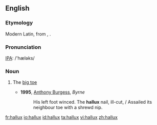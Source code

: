 ==English==
===Etymology===
Modern Latin, from {{etyl|la}} {{term|allus|lang=la}}, {{term|hallus|lang=la}}.

===Pronunciation===
[[IPA]]: /'hæləks/

===Noun===
{{en-noun|halluces|pl2=halluxes}}

# {{anatomy}} The [[big toe]]
#*'''1995''', [[w:Anthony Burgess|Anthony Burgess]], ''Byrne''
#*:His left foot winced.  The '''hallux''' nail, ill-cut, / Assailed its neighbour toe with a shrewd nip.

[[fr:hallux]]
[[io:hallux]]
[[id:hallux]]
[[ta:hallux]]
[[vi:hallux]]
[[zh:hallux]]